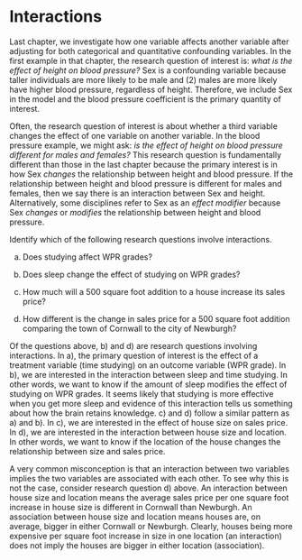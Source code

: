 
# Interactions {#interactions}

Last chapter, we investigate how one variable affects another variable after adjusting for both categorical and quantitative confounding variables.  In the first example in that chapter, the research question of interest is: *what is the effect of height on blood pressure?*  Sex is a confounding variable because taller individuals are more likely to be male and (2) males are more likely have higher blood pressure, regardless of height. Therefore, we include Sex in the model and the blood pressure coefficient is the primary quantity of interest.

Often, the research question of interest is about whether a third variable changes the effect of one variable on another variable.  In the blood pressure example, we might ask: *is the effect of height on blood pressure different for males and females?*  This research question is fundamentally different than those in the last chapter because the primary interest is in how Sex *changes* the relationship between height and blood pressure.  If the relationship between height and blood pressure is different for males and females, then we say there is an interaction between Sex and height.  Alternatively, some disciplines refer to Sex as an *effect modifier* because Sex *changes* or *modifies* the relationship between height and blood pressure.  

Identify which of the following research questions involve interactions.

a) Does studying affect WPR grades?

b) Does sleep change the effect of studying on WPR grades?  

c) How much will a 500 square foot addition to a house increase its sales price?

d) How different is the change in sales price for a 500 square foot addition comparing the town of Cornwall to the city of Newburgh? 

Of the questions above, b) and d) are research questions involving interactions.  In a), the primary question of interest is the effect of a treatment variable (time studying) on an outcome variable (WPR grade).    In b), we are interested in the interaction between sleep and time studying.  In other words, we want to know if the amount of sleep modifies the effect of studying on WPR grades.  It seems likely that studying is more effective when you get more sleep and evidence of this interaction tells us something about how the brain retains knowledge.  c) and d) follow a similar pattern as a) and b).  In c), we are interested in the effect of house size on sales price.  In d), we are interested in the interaction between house size and location.  In other words, we want to know if the location of the house changes the relationship between size and sales price.

A very common misconception is that an interaction between two variables implies the two variables are associated with each other.  To see why this is not the case, consider research question d) above.  An interaction between house size and location means the average sales price per one square foot increase in house size is different in Cornwall than Newburgh.  An association between house size and location means houses are, on average, bigger in either Cornwall or Newburgh.  Clearly, houses being more expensive per square foot increase in size in one location (an interaction) does not imply the houses are bigger in either location (association).  






